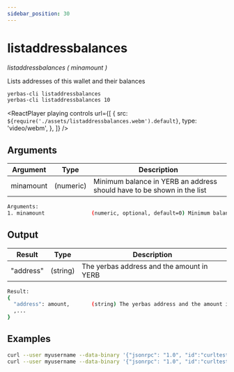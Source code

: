 ```yaml
---
sidebar_position: 30
---
```



# listaddressbalances

_listaddressbalances ( minamount )_

Lists addresses of this wallet and their balances

```bash
yerbas-cli listaddressbalances
yerbas-cli listaddressbalances 10
```

<ReactPlayer
  playing
  controls
  url={[
    {
      src: `${require('./assets/listaddressbalances.webm').default}`,
      type: 'video/webm',
    },
  ]}
/>

## Arguments

| Argument  | Type      | Description                                                           |
| --------- | --------- | --------------------------------------------------------------------- |
| minamount | (numeric) | Minimum balance in YERB an address should have to be shown in the list |

```bash
Arguments:
1. minamount               (numeric, optional, default=0) Minimum balance in YERB an address should have to be shown in the list
```

## Output

| Result    | Type     | Description                                 |
| --------- | -------- | ------------------------------------------- |
| "address" | (string) | The yerbas address and the amount in YERB |

```bash
Result:
{
  "address": amount,       (string) The yerbas address and the amount in YERB
  ,...
}
```

## Examples

```bash
curl --user myusername --data-binary '{"jsonrpc": "1.0", "id":"curltest", "method": "listaddressbalances", "params": [] }' -H 'content-type: text/plain;' http://127.0.0.1:9998/
curl --user myusername --data-binary '{"jsonrpc": "1.0", "id":"curltest", "method": "listaddressbalances", "params": [10] }' -H 'content-type: text/plain;' http://127.0.0.1:9998/
```

